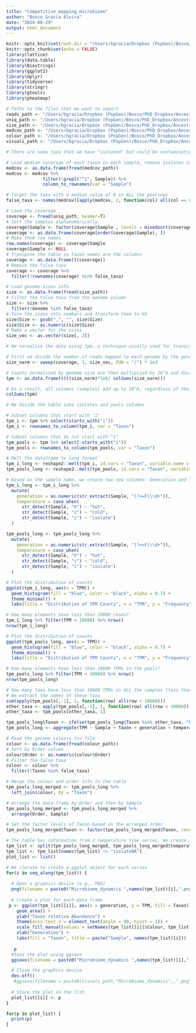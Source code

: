 ```yaml
---
title: "Competitive_mapping_microbiome"
author: "Bosco Gracia Alvira"
date: "2024-08-29"
output: html_document
---
```


```r
knitr::opts_knit$set(root.dir = "/Users/bgracia/Dropbox (PopGen)/Bosco/PhD_Dropbox/Ancestral_microbiome/data/Competitive_mapping_microbiome")
knitr::opts_chunk$set(echo = FALSE)
library(lattice)
library(data.table)
library(Biostrings)
library(ggplot2)
library(dplyr)
library(tidyverse)
library(stringr)
library(gtools)
library(pheatmap)

```

```r

# Paths to the files that we want to import
reads_path <- "/Users/bgracia/Dropbox (PopGen)/Bosco/PhD_Dropbox/Ancestral_microbiome/data/Competitive_mapping_microbiome/reads_mapped.tsv"
uniq_path <- "/Users/bgracia/Dropbox (PopGen)/Bosco/PhD_Dropbox/Ancestral_microbiome/data/Competitive_mapping_microbiome/uniq_mapped.tsv"
size_path <- "/Users/bgracia/Dropbox (PopGen)/Bosco/PhD_Dropbox/Ancestral_microbiome/data/Competitive_mapping_microbiome/genome_size.tsv"
medcov_path <- "/Users/bgracia/Dropbox (PopGen)/Bosco/PhD_Dropbox/Ancestral_microbiome/data/Competitive_mapping_microbiome/MedCov.tsv"
colour_path <- "/Users/bgracia/Dropbox (PopGen)/Bosco/PhD_Dropbox/Ancestral_microbiome/data/Competitive_mapping_microbiome/genome_colours.tsv"
visuals_path <- "/Users/bgracia/Dropbox (PopGen)/Bosco/PhD_Dropbox/Ancestral_microbiome/visuals/Competitive_mapping_microbiome"

```

```r
# There are some taxa that we have "isolated" but could be contamination. We remove all the taxa that have a median coverage of 0 in all the pools.

# Load median coverage of each taxon in each sample, remove isolates information
medcov <- as.data.frame(fread(medcov_path)) 
medcov <- medcov %>%
              filter(!grepl("^i", Sample)) %>%
              column_to_rownames(var = "Sample")

# Target the taxa with a median value of 0 in ALL the poolseqs
false_taxa <- names(medcov)[apply(medcov, 2, function(col) all(col == 0))]

```

```r
# Load the coverage
coverage <- fread(uniq_path, header=T)
# Sort the samples alphanumerically
coverage$Sample <- factor(coverage$Sample , levels = mixedsort(coverage$Sample))
coverage <- as.data.frame(coverage[order(coverage$Sample), ])
# Make them row names
row.names(coverage) <- coverage$Sample
coverage$Sample <- NULL
# Transpose the table so taxon names are the columns
coverage <- as.data.frame(t(coverage))
# Remove the false taxa
coverage <- coverage %>%
  filter(!rownames(coverage) %in% false_taxa)

# Load genome sizes info
size <- as.data.frame(fread(size_path))
# Filter the false taxa from the Genome column
size <- size %>%
  filter(!Genome %in% false_taxa)
# Turn the sizes into numbers and transform them to kb
size$Size <- gsub(",", "", size$Size)
size$Size <- as.numeric(size$Size)
# Make a vector for the sizes
size_vec <- as.vector(size[, 2])

```


```r

# We normalise the data using tpm, a technique usually used for transcriptomic data

# First we divide the number of reads mapped to each genome by the genome size, and multiply by 1000 (kb)
size_norm <- sweep(coverage, 1, size_vec, FUN = "/") * 1e3

# Counts normalised by genome size are then multiplied by 10^6 and divided by the total number of reads in each sample
tpm <- as.data.frame(t(t(size_norm)*1e6/ colSums(size_norm)))

# As a result, all columns (samples) add up to 10^6, regardless of their coverage
colSums(tpm)

```


```r

# We divide the table into isolates and pools columns

# Subset columns that start with "i"
tpm_i <- tpm %>% select(starts_with("i"))
tpm_i <- rownames_to_column(tpm_i, var = "Taxon")

# Subset columns that do not start with "i"
tpm_pools <- tpm %>% select(-starts_with("i"))
tpm_pools <- rownames_to_column(tpm_pools, var = "Taxon")

# Melt the dataframe to long format
tpm_i_long <- reshape2::melt(tpm_i, id.vars = "Taxon", variable.name = "Sample", value.name = "TPM")
tpm_pools_long <- reshape2::melt(tpm_pools, id.vars = "Taxon", variable.name = "Sample", value.name = "TPM")

# Based on the sample name, we create two new columns: Generation and Temperature
tpm_i_long <- tpm_i_long %>%
  mutate(
    generation = as.numeric(str_extract(Sample, "(?<=F)\\d+")),
    temperature = case_when(
      str_detect(Sample, "h") ~ "hot",
      str_detect(Sample, "c") ~ "cold",
      str_detect(Sample, "i") ~ "isolate")
  )

tpm_pools_long <- tpm_pools_long %>%
  mutate(
    generation = as.numeric(str_extract(Sample, "(?<=F)\\d+")),
    temperature = case_when(
      str_detect(Sample, "h") ~ "hot",
      str_detect(Sample, "c") ~ "cold",
      str_detect(Sample, "i") ~ "isolate")
  )

# Plot the distribution of counts
ggplot(tpm_i_long, aes(x = TPM)) +
  geom_histogram(fill = "blue", color = "black", alpha = 0.7) +
  theme_minimal() +
  labs(title = "Distribution of TPM Counts", x = "TPM", y = "Frequency")

# How many elements have less than 10000 reads?
tpm_i_long %>% filter(TPM < 10000) %>% nrow()
nrow(tpm_i_long)

# Plot the distribution of counts
ggplot(tpm_pools_long, aes(x = TPM)) +
  geom_histogram(fill = "blue", color = "black", alpha = 0.7) +
  theme_minimal() +
  labs(title = "Distribution of TPM Counts", x = "TPM", y = "Frequency")

# How many elements have less than 10000 TPMs in the pools?
tpm_pools_long %>% filter(TPM < 10000) %>% nrow()
nrow(tpm_pools_long)

```

```r

# How many taxa have less than 10000 TPMs in ALL the samples (less than 1% abundance)?
# We extract the names of these taxa
sum(apply(tpm_pools[,-1], 1, function(row) all(row < 10000)))
other_taxa <- apply(tpm_pools[,-1], 1, function(row) all(row < 10000))
other_taxa <- tpm_pools[other_taxa, 1]

tpm_pools_long$Taxon <- ifelse(tpm_pools_long$Taxon %in% other_taxa, "Other", tpm_pools_long$Taxon)
tpm_pools_long <- aggregate(TPM ~ Sample + Taxon + generation + temperature, data = tpm_pools_long, sum)

```

```r
# Read the genome_colours.tsv file
colour <- as.data.frame(fread(colour_path))
# Sort by Order column
colour$Order <- as.numeric(colour$Order)
# Filter the false taxa
colour <- colour %>%
  filter(!Taxon %in% false_taxa)

# Merge the colour and order info to the table
tpm_pools_long_merged <- tpm_pools_long %>%
  left_join(colour, by = "Taxon")

# Arrange the data frame by Order and then by Sample
tpm_pools_long_merged <- tpm_pools_long_merged %>%
  arrange(Order, Sample)

# Set the factor levels of Taxon based on the arranged order
tpm_pools_long_merged$Taxon <- factor(tpm_pools_long_merged$Taxon, levels = unique(tpm_pools_long_merged$Taxon))

```

```r

# The table has information from 2 temperature time series. We create a list in which each series is an element.
tpm_list <- split(tpm_pools_long_merged, tpm_pools_long_merged$temperature)
tpm_list <- tpm_list[names(tpm_list) != "isolateNA"]
plot_list <- list()

# We iterate to create a ggplot object for each series
for(i in seq_along(tpm_list)) {
  
  # Open a graphics device (e.g., PNG)
  png(filename = paste0("Microbiome_dynamics ",names(tpm_list)[i],".png"))
  
  # Create a plot for each data frame
 p <- ggplot(tpm_list[[i]], aes(x = generation, y = TPM, fill = Taxon)) +
    geom_area() +
    ylab("Taxon relative Abundance") +
    theme(axis.text.x = element_text(angle = 90, hjust = 1)) +
    scale_fill_manual(values = setNames(tpm_list[[i]]$Colour, tpm_list[[i]]$Taxon)) +
    xlab("Generation") +
    labs(fill = "Taxon", title = paste("Sample", names(tpm_list)[i]))
  
   p
  #Save the plot using ggsave
  ggsave(filename = paste0("Microbiome_dynamics ",names(tpm_list)[i],".png"), plot = p, path = visuals_path, width = 20, height = 6, dpi = 300)

  # Close the graphics device
  dev.off()
   #ggsave(filename = paste0(visuals_path,"Microbiome_dynamics",,".png"), width = 6, height = 4, dpi = 300)
  
  # Store the plot in the list
  plot_list[[i]] <- p
}

for(p in plot_list) {
  print(p)
}

```
